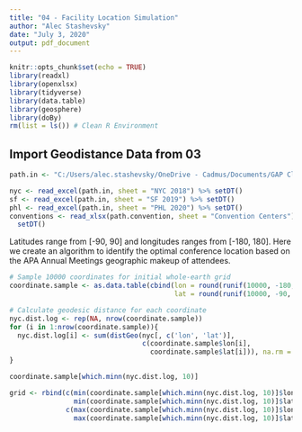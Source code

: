 ```yaml
---
title: "04 - Facility Location Simulation"
author: "Alec Stashevsky"
date: "July 3, 2020"
output: pdf_document
---
```


```r
knitr::opts_chunk$set(echo = TRUE)
library(readxl)
library(openxlsx)
library(tidyverse)
library(data.table)
library(geosphere)
library(doBy)
rm(list = ls()) # Clean R Environment
```

## Import Geodistance Data from 03
```r
path.in <- "C:/Users/alec.stashevsky/OneDrive - Cadmus/Documents/GAP Climate Research/GeoData/APA Geodistance Data.xlsx"

nyc <- read_excel(path.in, sheet = "NYC 2018") %>% setDT()
sf <- read_excel(path.in, sheet = "SF 2019") %>% setDT()
phl <- read_excel(path.in, sheet = "PHL 2020") %>% setDT()
conventions <- read_xlsx(path.convention, sheet = "Convention Centers") %>%
  setDT()
```


Latitudes range from [-90, 90] and longitudes ranges from [-180, 180]. Here we create an algorithm to identify the optimal conference location based on the APA Annual Meetings geographic makeup of attendees.
```r
# Sample 10000 coordinates for initial whole-earth grid
coordinate.sample <- as.data.table(cbind(lon = round(runif(10000, -180, 180), 8),
                                         lat = round(runif(10000, -90, 90), 8)))

# Calculate geodesic distance for each coordinate
nyc.dist.log <- rep(NA, nrow(coordinate.sample))
for (i in 1:nrow(coordinate.sample)){
  nyc.dist.log[i] <- sum(distGeo(nyc[, c('lon', 'lat')],
                                 c(coordinate.sample$lon[i],
                                   coordinate.sample$lat[i])), na.rm = TRUE)
}

coordinate.sample[which.minn(nyc.dist.log, 10)]

grid <- rbind(c(min(coordinate.sample[which.minn(nyc.dist.log, 10)]$lon),
                min(coordinate.sample[which.minn(nyc.dist.log, 10)]$lat)),
              c(max(coordinate.sample[which.minn(nyc.dist.log, 10)]$lon),
                max(coordinate.sample[which.minn(nyc.dist.log, 10)]$lat)))



```

